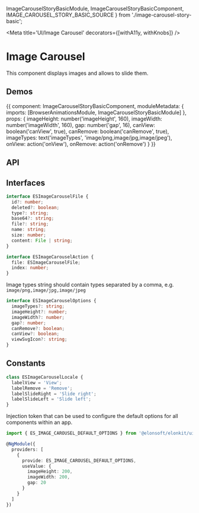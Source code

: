 



  ImageCarouselStoryBasicModule,
  ImageCarouselStoryBasicComponent,
  IMAGE_CAROUSEL_STORY_BASIC_SOURCE
} from './image-carousel-story-basic';

<Meta title='UI/Image Carousel' decorators={[withA11y, withKnobs]} />

# Image Carousel

This component displays images and allows to slide them.

## Demos

<Preview source={IMAGE_CAROUSEL_STORY_BASIC_SOURCE}>
  <Story name='Basic' height='200px'>
    {{
      component: ImageCarouselStoryBasicComponent,
      moduleMetadata: {
        imports: [BrowserAnimationsModule, ImageCarouselStoryBasicModule]
      },
      props: {
        imageHeight: number('imageHeight', 160),
        imageWidth: number('imageWidth', 160),
        gap: number('gap', 16),
        canView: boolean('canView', true),
        canRemove: boolean('canRemove', true),
        imageTypes: text('imageTypes', 'image/png,image/jpg,image/jpeg'),
        onView: action('onView'),
        onRemove: action('onRemove')
      }
    }}
  </Story>
</Preview>

## API

<Props of={ESImageCarouselComponent} />

## Interfaces

```ts
interface ESImageCarouselFile {
  id?: number;
  deleted?: boolean;
  type?: string;
  base64?: string;
  file?: string;
  name: string;
  size: number;
  content: File | string;
}
```

```ts
interface ESImageCarouselAction {
  file: ESImageCarouselFile;
  index: number;
}
```

Image types string should contain types separated by a comma, e.g. `image/png,image/jpg,image/jpeg`

```ts
interface ESImageCarouselOptions {
  imageTypes?: string;
  imageHeight?: number;
  imageWidth?: number;
  gap?: number;
  canRemove?: boolean;
  canView?: boolean;
  viewSvgIcon?: string;
}
```

## Constants

```ts
class ESImageCarouselLocale {
  labelView = 'View';
  labelRemove = 'Remove';
  labelSlideRight = 'Slide right';
  labelSlideLeft = 'Slide left';
}
```

Injection token that can be used to configure the default options for all components within an app.

```ts
import { ES_IMAGE_CAROUSEL_DEFAULT_OPTIONS } from '@elonsoft/elonkit/ui/image-carousel';

@NgModule({
  providers: [
    {
      provide: ES_IMAGE_CAROUSEL_DEFAULT_OPTIONS,
      useValue: {
        imageHeight: 200,
        imageWidth: 200,
        gap: 20
      }
    }
  ]
})
```
